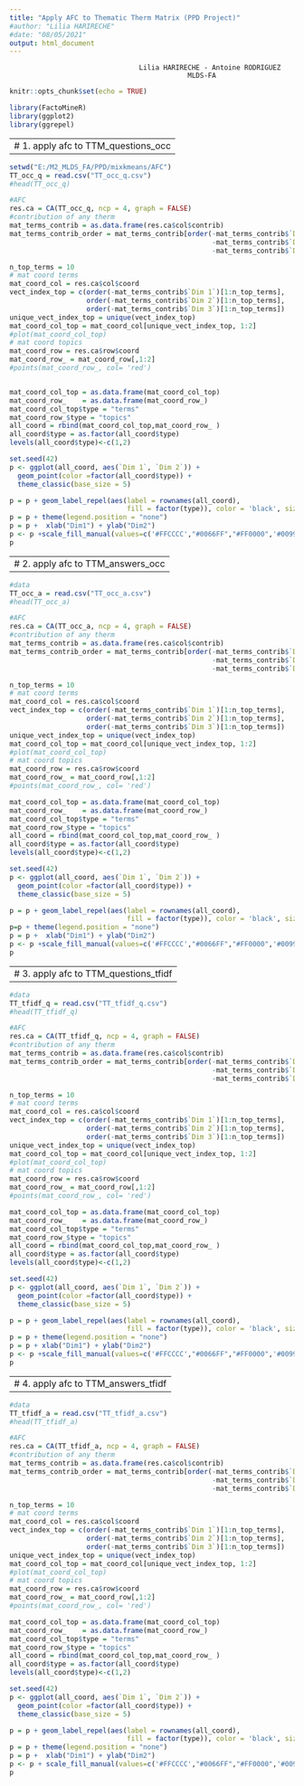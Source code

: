 ```yaml
---
title: "Apply AFC to Thematic Therm Matrix (PPD Project)"
#author: "Lilia HARIRECHE"
#date: "08/05/2021"
output: html_document
---
```



                                    Lilia HARIRECHE - Antoine RODRIGUEZ
                                                MLDS-FA



```r
knitr::opts_chunk$set(echo = TRUE)
```

```r
library(FactoMineR)
library(ggplot2)
library(ggrepel)
```

------------
# 1. apply afc to TTM_questions_occ
---------

```r
setwd("E:/M2_MLDS_FA/PPD/mixkmeans/AFC")
TT_occ_q = read.csv("TT_occ_q.csv")
#head(TT_occ_q)

#AFC
res.ca = CA(TT_occ_q, ncp = 4, graph = FALSE)  
#contribution of any therm
mat_terms_contrib = as.data.frame(res.ca$col$contrib) 
mat_terms_contrib_order = mat_terms_contrib[order(-mat_terms_contrib$`Dim 1`,
                                                  -mat_terms_contrib$`Dim 2`, 
                                                  -mat_terms_contrib$`Dim 3`),]

n_top_terms = 10
# mat coord terms
mat_coord_col = res.ca$col$coord
vect_index_top = c(order(-mat_terms_contrib$`Dim 1`)[1:n_top_terms], 
                   order(-mat_terms_contrib$`Dim 2`)[1:n_top_terms],
                   order(-mat_terms_contrib$`Dim 3`)[1:n_top_terms])
unique_vect_index_top = unique(vect_index_top)
mat_coord_col_top = mat_coord_col[unique_vect_index_top, 1:2]
#plot(mat_coord_col_top)
# mat coord topics
mat_coord_row = res.ca$row$coord
mat_coord_row_ = mat_coord_row[,1:2]
#points(mat_coord_row_, col= 'red')


mat_coord_col_top = as.data.frame(mat_coord_col_top)
mat_coord_row_    = as.data.frame(mat_coord_row_)
mat_coord_col_top$type = "terms"
mat_coord_row_$type = "topics"
all_coord = rbind(mat_coord_col_top,mat_coord_row_ )
all_coord$type = as.factor(all_coord$type)
levels(all_coord$type)<-c(1,2)

set.seed(42)
p <- ggplot(all_coord, aes(`Dim 1`, `Dim 2`)) +
  geom_point(color =factor(all_coord$type)) +
  theme_classic(base_size = 5)

p = p + geom_label_repel(aes(label = rownames(all_coord),
                             fill = factor(type)), color = 'black', size = 3) 
p = p + theme(legend.position = "none")
p = p +  xlab("Dim1") + ylab("Dim2")
p <- p +scale_fill_manual(values=c('#FFCCCC',"#0066FF","#FF0000",'#009999'))
p
```

--------------
# 2. apply afc to TTM_answers_occ
---------

```r
#data
TT_occ_a = read.csv("TT_occ_a.csv")
#head(TT_occ_a)

#AFC
res.ca = CA(TT_occ_a, ncp = 4, graph = FALSE)  
#contribution of any therm
mat_terms_contrib = as.data.frame(res.ca$col$contrib)
mat_terms_contrib_order = mat_terms_contrib[order(-mat_terms_contrib$`Dim 1`,
                                                  -mat_terms_contrib$`Dim 2`, 
                                                  -mat_terms_contrib$`Dim 3`),] 

n_top_terms = 10
# mat coord terms
mat_coord_col = res.ca$col$coord
vect_index_top = c(order(-mat_terms_contrib$`Dim 1`)[1:n_top_terms], 
                   order(-mat_terms_contrib$`Dim 2`)[1:n_top_terms],
                   order(-mat_terms_contrib$`Dim 3`)[1:n_top_terms])
unique_vect_index_top = unique(vect_index_top)
mat_coord_col_top = mat_coord_col[unique_vect_index_top, 1:2]
#plot(mat_coord_col_top)
# mat coord topics
mat_coord_row = res.ca$row$coord
mat_coord_row_ = mat_coord_row[,1:2]
#points(mat_coord_row_, col= 'red')

mat_coord_col_top = as.data.frame(mat_coord_col_top)
mat_coord_row_    = as.data.frame(mat_coord_row_)
mat_coord_col_top$type = "terms"
mat_coord_row_$type = "topics"
all_coord = rbind(mat_coord_col_top,mat_coord_row_ )
all_coord$type = as.factor(all_coord$type)
levels(all_coord$type)<-c(1,2)

set.seed(42)
p <- ggplot(all_coord, aes(`Dim 1`, `Dim 2`)) +
  geom_point(color =factor(all_coord$type)) +
  theme_classic(base_size = 5)

p = p + geom_label_repel(aes(label = rownames(all_coord),
                             fill = factor(type)), color = 'black', size = 3) 
p=p + theme(legend.position = "none")
p = p +  xlab("Dim1") + ylab("Dim2")
p <- p +scale_fill_manual(values=c('#FFCCCC',"#0066FF","#FF0000",'#009999'))
p

```

------------
# 3. apply afc to TTM_questions_tfidf
---------

```r
#data
TT_tfidf_q = read.csv("TT_tfidf_q.csv")
#head(TT_tfidf_q)

#AFC
res.ca = CA(TT_tfidf_q, ncp = 4, graph = FALSE)  
#contribution of any therm
mat_terms_contrib = as.data.frame(res.ca$col$contrib) 
mat_terms_contrib_order = mat_terms_contrib[order(-mat_terms_contrib$`Dim 1`,
                                                  -mat_terms_contrib$`Dim 2`, 
                                                  -mat_terms_contrib$`Dim 3`),]

n_top_terms = 10
# mat coord terms
mat_coord_col = res.ca$col$coord
vect_index_top = c(order(-mat_terms_contrib$`Dim 1`)[1:n_top_terms], 
                   order(-mat_terms_contrib$`Dim 2`)[1:n_top_terms],
                   order(-mat_terms_contrib$`Dim 3`)[1:n_top_terms])
unique_vect_index_top = unique(vect_index_top)
mat_coord_col_top = mat_coord_col[unique_vect_index_top, 1:2]
#plot(mat_coord_col_top)
# mat coord topics
mat_coord_row = res.ca$row$coord
mat_coord_row_ = mat_coord_row[,1:2]
#points(mat_coord_row_, col= 'red')

mat_coord_col_top = as.data.frame(mat_coord_col_top)
mat_coord_row_    = as.data.frame(mat_coord_row_)
mat_coord_col_top$type = "terms"
mat_coord_row_$type = "topics"
all_coord = rbind(mat_coord_col_top,mat_coord_row_ )
all_coord$type = as.factor(all_coord$type)
levels(all_coord$type)<-c(1,2)

set.seed(42)
p <- ggplot(all_coord, aes(`Dim 1`, `Dim 2`)) +
  geom_point(color =factor(all_coord$type)) +
  theme_classic(base_size = 5)

p = p + geom_label_repel(aes(label = rownames(all_coord),
                             fill = factor(type)), color = 'black', size = 3) 
p = p + theme(legend.position = "none")
p = p + xlab("Dim1") + ylab("Dim2")
p <- p +scale_fill_manual(values=c('#FFCCCC',"#0066FF","#FF0000",'#009999'))
p

```

--------------------
# 4. apply afc to TTM_answers_tfidf
---------

```r
#data
TT_tfidf_a = read.csv("TT_tfidf_a.csv")
#head(TT_tfidf_a)

#AFC
res.ca = CA(TT_tfidf_a, ncp = 4, graph = FALSE)  
#contribution of any therm
mat_terms_contrib = as.data.frame(res.ca$col$contrib) 
mat_terms_contrib_order = mat_terms_contrib[order(-mat_terms_contrib$`Dim 1`,
                                                  -mat_terms_contrib$`Dim 2`, 
                                                  -mat_terms_contrib$`Dim 3`),]  

n_top_terms = 10
# mat coord terms
mat_coord_col = res.ca$col$coord
vect_index_top = c(order(-mat_terms_contrib$`Dim 1`)[1:n_top_terms], 
                   order(-mat_terms_contrib$`Dim 2`)[1:n_top_terms],
                   order(-mat_terms_contrib$`Dim 3`)[1:n_top_terms])
unique_vect_index_top = unique(vect_index_top)
mat_coord_col_top = mat_coord_col[unique_vect_index_top, 1:2]
#plot(mat_coord_col_top)
# mat coord topics
mat_coord_row = res.ca$row$coord
mat_coord_row_ = mat_coord_row[,1:2]
#points(mat_coord_row_, col= 'red')

mat_coord_col_top = as.data.frame(mat_coord_col_top)
mat_coord_row_    = as.data.frame(mat_coord_row_)
mat_coord_col_top$type = "terms"
mat_coord_row_$type = "topics"
all_coord = rbind(mat_coord_col_top,mat_coord_row_ )
all_coord$type = as.factor(all_coord$type)
levels(all_coord$type)<-c(1,2)

set.seed(42)
p <- ggplot(all_coord, aes(`Dim 1`, `Dim 2`)) +
  geom_point(color =factor(all_coord$type)) +
  theme_classic(base_size = 5)

p = p + geom_label_repel(aes(label = rownames(all_coord),
                             fill = factor(type)), color = 'black', size = 3) 
p = p + theme(legend.position = "none")
p = p +  xlab("Dim1") + ylab("Dim2")
p <- p + scale_fill_manual(values=c('#FFCCCC',"#0066FF","#FF0000",'#009999'))
p
```
